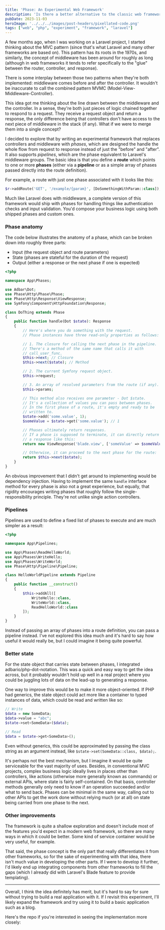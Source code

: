 ```yaml
---
title: 'Phase: An Experimental Web Framework'
description: 'Is there a better alternative to the classic web framework?'
pubDate: 2023-11-03
heroImage: '../../../images/post-headers/pixellated-code.png'
tags: ["web", "php", "experiment", "framework", "laravel"]
---
```


A few months ago, when I was working on a Laravel project, I started thinking about the MVC pattern (since that's what Laravel and many other frameworks are based on). This pattern has its roots in the 1970s, and similarly, the concept of middleware has been around for roughly as long (although in web frameworks it tends to refer specifically to the "glue" between the router, controller, and response).

There is some interplay between those two patterns when they're both implemented: middleware comes before and after the controller. It wouldn't be inaccurate to call the combined pattern MVMC (Model-View-Middleware-Controller).

This idea got me thinking about the line drawn between the middleware and the controller. In a sense, they're both just pieces of logic chained together to respond to a request. They receive a request object and return a response, the only difference being that controllers don't have access to the next piece of middleware in the stack (if any). What if we were to merge them into a single concept?

I decided to explore that by writing an experimental framework that replaces controllers and middleware with _phases_, which are designed the handle the whole flow from request to response instead of just the "before" and "after". It also supports _pipelines_, which are the phase equivalent to Laravel's middleware groups. The basic idea is that you define a **route** which points to one or more **phases** (either via a **pipeline** or as a simple array of phases passed directly into the route definition).

For example, a route with just one phase associated with it looks like this:

```php
$r->addRoute('GET', '/example/{param}', [DoSomethingWithParam::class]);
```

Much like Laravel does with middleware, a complete version of this framework would ship with phases for handling things like authentication checks and input validation. You'd compose your business logic using both shipped phases and custom ones.

### Phase anatomy

The code below illustrates the anatomy of a phase, which can be broken down into roughly three parts:

* Input (the request object and route parameters)
* State (phases are stateful for the duration of the request)
* Output (either a response or the next phase if one is expected)

```php
<?php

namespace App\Phases;

use Adbar\Dot;
use Phase\Http\Phase\Phase;
use Phase\Http\Response\ViewResponse;
use Symfony\Component\HttpFoundation\Response;

class DoThing extends Phase
{
    public function handle(Dot $state): Response
    {
        // Here's where you do something with the request.
        // Phase instances have three read-only properties as follows:

        // 1. The closure for calling the next phase in the pipeline.
        // There's a method of the same name that calls it with
        // call_user_func.
        $this->next; // Closure
        $this->next($state); // Method

        // 2. The current Symfony request object.
        $this->request;

        // 3. An array of resolved parameters from the route (if any).
        $this->params;

        // This method also receives one parameter - Dot $state.
        // It's a collection of values you can pass between phases.
        // In the first phase of a route, it's empty and ready to be
        // written to.
        $state->add('some.value', 1);
        $someValue = $state->get('some.value'); // 1

        // Phases ultimately return responses.
        // If a phase is supposed to terminate, it can directly return
        // a response like this:
        return new ViewResponse('blade.view', ['someValue' => $someValue]);

        // Otherwise, it can proceed to the next phase for the route:
        return $this->next($state);
    }
}
```

An obvious improvement that I didn't get around to implementing would be dependency injection. Having to implement the same `handle` interface method for every phase is also not a great experience, but equally, that rigidity encourages writing phases that roughly follow the single-responsibility principle. They're not unlike single action controllers.

### Pipelines

Pipelines are used to define a fixed list of phases to execute and are much simpler as a result:

```php
<?php

namespace App\Pipelines;

use App\Phases\ReadHelloWorld;
use App\Phases\WriteHello;
use App\Phases\WriteWorld;
use Phase\Http\Pipeline\Pipeline;

class HelloWorldPipeline extends Pipeline
{
    public function __construct()
    {
        $this->addAll([
            WriteHello::class,
            WriteWorld::class,
            ReadHelloWorld::class
        ]);
    }
}
```

Instead of passing an array of phases into a route definition, you can pass a pipeline instead. I've not explored this idea much and it's hard to say how useful it would really be, but I could imagine it being quite powerful.

### Better state

For the state object that carries state between phases, I integrated <ExternalLink url="https://github.com/adbario/php-dot-notation">adbario/php-dot-notation</ExternalLink>. This was a quick and easy way to get the idea across, but it probably wouldn't hold up well in a real project where you could be juggling lots of data on the lead-up to generating a response.

One way to improve this would be to make it more object-oriented. If PHP had generics, the state object could act more like a container to typed instances of data, which could be read and written like so:

```php
// Write
$data = new SomeData;
$data->value = "abc";
$state->set<SomeData>($data);

// Read
$data = $state->get<SomeData>();
```

Even without generics, this could be approximated by passing the class string as an argument instead, like `$state->set(SomeData::class, $data);`.

It's perhaps not the best mechanism, but I imagine it would be quite serviceable for the vast majority of uses. Besides, in conventional MVC projects, complex business logic ideally lives in places other than controllers, like actions (otherwise more generally known as <ExternalLink url="https://refactoring.guru/design-patterns/command">commands</ExternalLink>) or external APIs, where state is fairly self-contained. On that basis, controller methods generally only need to know if an operation succeeded and/or what to send back. Phases can be minimal in the same way, calling out to other APIs to get the work done without relying much (or at all) on state being carried from one phase to the next.

### Other improvements

The framework is quite a shallow exploration and doesn't include most of the features you'd expect in a modern web framework, so there are many ways in which it could be better. Some kind of service container would be very useful, for example.

That said, the phase concept is the only part that really differentiates it from other frameworks, so for the sake of experimenting with that idea, there isn't much value in developing the other parts. If I were to develop it further, I'd likely end up integrating components from other frameworks to fill the gaps (which I already did with Laravel's Blade feature to provide templating).

---

Overall, I think the idea definitely has merit, but it's hard to say for sure without trying to build a real application with it. If I revisit this experiment, I'll likely expand the framework and try using it to build a basic application such as a blog.

Here's the repo if you're interested in seeing the implementation more closely:

<OpenGraphSummary url="https://github.com/Riari/php-phase" />